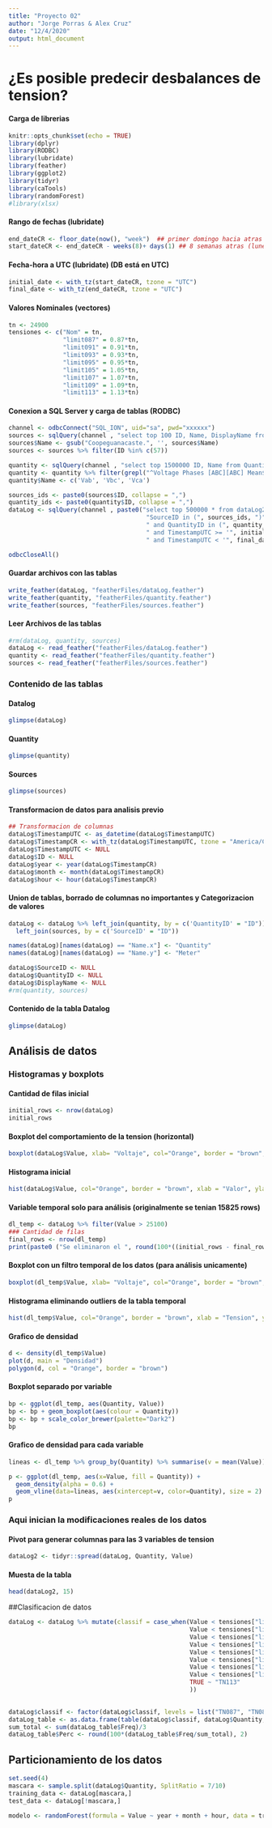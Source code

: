 ```yaml
---
title: "Proyecto 02"
author: "Jorge Porras & Alex Cruz"
date: "12/4/2020"
output: html_document
---
```


# ¿Es posible predecir desbalances de tension?

#### Carga de librerias

```r
knitr::opts_chunk$set(echo = TRUE)
library(dplyr)
library(RODBC)
library(lubridate)
library(feather)
library(ggplot2)
library(tidyr)
library(caTools)
library(randomForest)
#library(xlsx)
```

#### Rango de fechas (lubridate)

```r
end_dateCR <- floor_date(now(), "week")  ## primer domingo hacia atras
start_dateCR <- end_dateCR - weeks(8)+ days(1) ## 8 semanas atras (lunes)
```

#### Fecha-hora a UTC (lubridate) (DB está en UTC)

```r
initial_date <- with_tz(start_dateCR, tzone = "UTC") 
final_date <- with_tz(end_dateCR, tzone = "UTC") 
```

#### Valores Nominales (vectores)

```r
tn <- 24900
tensiones <- c("Nom" = tn, 
               "limit087" = 0.87*tn,
               "limit091" = 0.91*tn,
               "limit093" = 0.93*tn,
               "limit095" = 0.95*tn,
               "limit105" = 1.05*tn,
               "limit107" = 1.07*tn,
               "limit109" = 1.09*tn,
               "limit113" = 1.13*tn)

```

#### Conexion a SQL Server y carga de tablas (RODBC)

```r
channel <- odbcConnect("SQL_ION", uid="sa", pwd="xxxxxx")
sources <- sqlQuery(channel , "select top 100 ID, Name, DisplayName from Source where Name like 'Coopeguanacaste.%'")
sources$Name <- gsub("Coopeguanacaste.", '', sources$Name)
sources <- sources %>% filter(ID %in% c(57))

quantity <- sqlQuery(channel , "select top 1500000 ID, Name from Quantity where Name like 'Voltage%'")
quantity <- quantity %>% filter(grepl("^Voltage Phases [ABC][ABC] Mean$", Name))
quantity$Name <- c('Vab', 'Vbc', 'Vca')

sources_ids <- paste0(sources$ID, collapse = ",")
quantity_ids <- paste0(quantity$ID, collapse = ",")
dataLog <- sqlQuery(channel , paste0("select top 500000 * from dataLog2 where ",
                                      "SourceID in (", sources_ids, ")",
                                      " and QuantityID in (", quantity_ids, ")",
                                      " and TimestampUTC >= '", initial_date, "'",
                                      " and TimestampUTC < '", final_date, "'"))

odbcCloseAll()

```

#### Guardar archivos con las tablas

```r
write_feather(dataLog, "featherFiles/dataLog.feather")
write_feather(quantity, "featherFiles/quantity.feather")
write_feather(sources, "featherFiles/sources.feather")
```

#### Leer Archivos de las tablas
```r
#rm(dataLog, quantity, sources)
dataLog <- read_feather("featherFiles/dataLog.feather")
quantity <- read_feather("featherFiles/quantity.feather")
sources <- read_feather("featherFiles/sources.feather")
```


### Contenido de las tablas

#### Datalog

```r
glimpse(dataLog)
```

#### Quantity

```r
glimpse(quantity)
```

#### Sources

```r
glimpse(sources)
```



#### Transformacion de datos para analisis previo
```r
## Transformacion de columnas
dataLog$TimestampUTC <- as_datetime(dataLog$TimestampUTC)
dataLog$TimestampCR <- with_tz(dataLog$TimestampUTC, tzone = "America/Costa_Rica") 
dataLog$TimestampUTC <- NULL
dataLog$ID <- NULL
dataLog$year <- year(dataLog$TimestampCR)
dataLog$month <- month(dataLog$TimestampCR)
dataLog$hour <- hour(dataLog$TimestampCR)

```


#### Union de tablas, borrado de columnas no importantes y Categorizacion de valores
```r
dataLog <- dataLog %>% left_join(quantity, by = c('QuantityID' = "ID")) %>%
  left_join(sources, by = c('SourceID' = "ID"))

names(dataLog)[names(dataLog) == "Name.x"] <- "Quantity"
names(dataLog)[names(dataLog) == "Name.y"] <- "Meter"

dataLog$SourceID <- NULL
dataLog$QuantityID <- NULL
dataLog$DisplayName <- NULL
#rm(quantity, sources)
```
#### Contenido de la tabla Datalog

```r
glimpse(dataLog)
```

## Análisis de datos
### Histogramas y boxplots

#### Cantidad de filas inicial

```r
initial_rows <- nrow(dataLog)
initial_rows
```


#### Boxplot del comportamiento de la tension (horizontal)

```r
boxplot(dataLog$Value, xlab= "Voltaje", col="Orange", border = "brown", horizontal = T, main = "Voltaje Promedio") 
```


#### Histograma inicial

```r
hist(dataLog$Value, col="Orange", border = "brown", xlab = "Valor", ylab = "Frecuencia", main = "Histograma de Tension")

```


#### Variable temporal solo para análisis (originalmente se tenian 15825 rows)

```r
dl_temp <- dataLog %>% filter(Value > 25100)
### Cantidad de filas
final_rows <- nrow(dl_temp)
print(paste0 ("Se eliminaron el ", round(100*((initial_rows - final_rows)/initial_rows), 2), "% de las filas" ))
```

#### Boxplot con un filtro temporal de los datos (para análisis unicamente)

```r
boxplot(dl_temp$Value, xlab= "Voltaje", col="Orange", border = "brown", horizontal = T, main = "Voltaje Promedio") 
```

#### Histograma eliminando outliers de la tabla temporal

```r
hist(dl_temp$Value, col="Orange", border = "brown", xlab = "Tension", ylab = "Frecuencia", breaks = 60, main = "Histograma de Tension")
```

#### Grafico de densidad
```r
d <- density(dl_temp$Value)
plot(d, main = "Densidad")
polygon(d, col = "Orange", border = "brown")
```

#### Boxplot separado por variable

```r

bp <- ggplot(dl_temp, aes(Quantity, Value))
bp <- bp + geom_boxplot(aes(colour = Quantity))
bp <- bp + scale_color_brewer(palette="Dark2")
bp

```


#### Grafico de densidad para cada variable

```r
lineas <- dl_temp %>% group_by(Quantity) %>% summarise(v = mean(Value))

p <- ggplot(dl_temp, aes(x=Value, fill = Quantity)) + 
  geom_density(alpha = 0.6) +
  geom_vline(data=lineas, aes(xintercept=v, color=Quantity), size = 2)
p
```


### Aqui inician la modificaciones reales de los datos

#### Pivot para generar columnas para las 3 variables de tension

```r
dataLog2 <- tidyr::spread(dataLog, Quantity, Value)
```

#### Muesta de la tabla

```r
head(dataLog2, 15)
```







##Clasificacion de datos
```r
dataLog <- dataLog %>% mutate(classif = case_when(Value < tensiones["limit087"] ~ "TN087",
                                                  Value < tensiones["limit091"] ~ "TN087_091",
                                                  Value < tensiones["limit093"] ~ "TN091_093",
                                                  Value < tensiones["limit095"] ~ "TN093_095",
                                                  Value < tensiones["limit105"] ~ "TN095_105",
                                                  Value < tensiones["limit107"] ~ "TN105_107",
                                                  Value < tensiones["limit109"] ~ "TN107_109",
                                                  Value < tensiones["limit113"] ~ "TN109_113",
                                                  TRUE ~ "TN113"
                                                  ))
  

dataLog$classif <- factor(dataLog$classif, levels = list("TN087", "TN087_091", "TN091_093", "TN093_095", "TN095_105", "TN105_107", "TN107_109", "TN109_113", "TN113"))
dataLog_table <- as.data.frame(table(dataLog$classif, dataLog$Quantity, dnn = c("Classif", "Quantity")))
sum_total <- sum(dataLog_table$Freq)/3
dataLog_table$Perc <- round(100*(dataLog_table$Freq/sum_total), 2)
```



## Particionamiento de los datos

```r
set.seed(4)
mascara <- sample.split(dataLog$Quantity, SplitRatio = 7/10)
training_data <- dataLog[mascara,]
test_data <- dataLog[!mascara,]

```

```r
modelo <- randomForest(formula = Value ~ year + month + hour, data = training_data)

```




